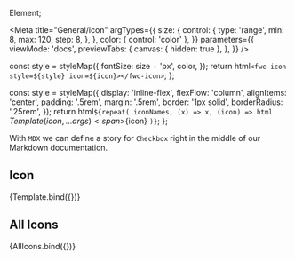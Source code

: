 Element;

<Meta
  title="General/icon"
  argTypes={{
    size: {
      control: {
        type: 'range',
        min: 8,
        max: 120,
        step: 8,
      },
    },
    color: { control: 'color' },
  }}
  parameters={{
    viewMode: 'docs',
    previewTabs: {
      canvas: { hidden: true },
    },
  }}
/>

  const style = styleMap({
    fontSize: size + 'px',
    color,
  });
  return html`<fwc-icon style=${style} icon=${icon}></fwc-icon>`;
};

  const style = styleMap({
    display: 'inline-flex',
    flexFlow: 'column',
    alignItems: 'center',
    padding: '.5rem',
    margin: '.5rem',
    border: '1px solid',
    borderRadius: '.25rem',
  });
  return html`${repeat(
    iconNames,
    (x) => x,
    (icon) => html`
      <span style=${style}>
        ${Template({ icon, ...args })}
        <span>${icon}</span>
      </span>
    `
  )} `;
};

With `MDX` we can define a story for `Checkbox` right in the middle of our
Markdown documentation.

## Icon

<Canvas>
  <Story
    name="default"
    args={{ icon: 'person', size: 64 }}
    argTypes={{
      icon: {
        control: {
          type: 'select',
          options: iconNames,
        },
      },
    }}
  >
    {Template.bind({})}
  </Story>
</Canvas>

## All Icons

<Canvas>
  <Story name="all" args={{ size: 64 }}>
    {AllIcons.bind({})}
  </Story>
</Canvas>
